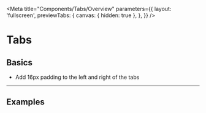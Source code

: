 <!-- tabs-overview.stories.mdx -->


<Meta
  title="Components/Tabs/Overview"
  parameters={{
    layout: 'fullscreen',
    previewTabs: {
      canvas: { hidden: true },
    },
  }}
/>

<style>{`
  
  mwc-tab-bar {
    border-bottom: 1px solid var(--mdc-theme-border);
  }
  .sbdocs .docs-story {
    min-height: 8rem;
  }

`}</style>

# Tabs

## Basics

- Add 16px padding to the left and right of the tabs

---

## Examples

<Canvas>
  <cv-tab-bar>
    <cv-tab label="Tab one"></cv-tab>
    <cv-tab label="Tab two"></cv-tab>
    <cv-tab label="Tab three"></cv-tab>
  </cv-tab-bar>
</Canvas>
